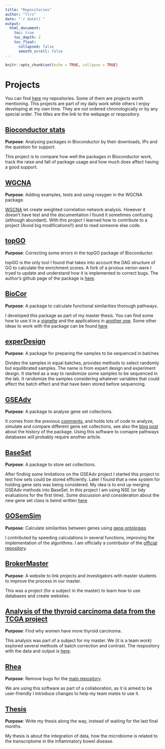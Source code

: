 ```yaml
---
title: "Repositories"
author: "llrs"
date: "`r date()`"
output:
  html_document:
    toc: true
    toc_depth: 2
    toc_float: 
      collapsed: false
      smooth_scroll: false
---
```


<script>
  (function(i,s,o,g,r,a,m){i['GoogleAnalyticsObject']=r;i[r]=i[r]||function(){
  (i[r].q=i[r].q||[]).push(arguments)},i[r].l=1*new Date();a=s.createElement(o),
  m=s.getElementsByTagName(o)[0];a.async=1;a.src=g;m.parentNode.insertBefore(a,m)
  })(window,document,'script','https://www.google-analytics.com/analytics.js','ga');

  ga('create', 'UA-57101844-4', 'auto');
  ga('send', 'pageview');

</script>


```r
knitr::opts_chunk$set(echo = TRUE, collapse = TRUE)
```

# Projects

You can find [here](https://github.com/llrs?tab=repositories) my repositories. Some of them are projects worth mentioning. This projects are part of my daily work while others I enjoy developing at my own time. They are not ordered chronologically or by any special order. The titles are the link to the webpage or respository.

## [Bioconductor stats](https://llrs.github.com/BiocStats/) 

**Purpose**:  Analysing packages in Bioconductor by their downloads, IPs and the question for support.

This project is to compare how well the packages in Bioconductor work, track the raise and fall of package usage and how much does affect having a good support. 
    
## [WGCNA](https://github.com/llrs/WGCNA/) 

**Purpose**: Adding examples, tests and using roxygen in the WGCNA package.  

[WGCNA](https://labs.genetics.ucla.edu/horvath/CoexpressionNetwork/Rpackages/WGCNA/) let create weighted correlation network analysis. However it doesn't have test and the documentation I found it sometimes confusing (although abundant). With this project I learned how to contribute to a project (Avoid big modifications!!) and to read someone else code. 
    
##  [topGO](https://github.com/llrs/topGO) 

**Purpose**: Correcting some errors in the topGO package of Bioconductor.  

topGO is the only tool I found that takes into account the DAG structure of GO to calculate the enrichment scores. A fork of a prvious verion were I tryed to update and understand how it is implemented to correct bugs. The author's github page of the package is [here](https://github.com/adrianalexa/topGO). 
    
##  [BioCor](https://bioconductor.org/packages/BioCor) 

**Purpose**: A package to calculate functional similarities thorough pathways.  

I developed this package as part of my master thesis. You can find some how to use it in a [vignette](http://bioconductor.org/packages/release/bioc/vignettes/BioCor/inst/doc/BioCor.html) and the applications in [another one](http://bioconductor.org/packages/release/bioc/vignettes/BioCor/inst/doc/vignette2.html). Some other ideas to work with the package can be found [here](https://llrs.github.io/comments.html)


## [experDesign](https://github.com/llrs/experDesign)

**Purpose**: A package for preparing the samples to be sequenced in batches

Divides the samples in equal batches, provides methods to select randomly but equilibrated samples. The name is from  expert design and experiment design. 
It started as a way to randomize some samples to be sequenced in the lab.
It randomize the samples considering whatever variables that could affect the 
batch effect and that have been stored before sequencing. 

##  [GSEAdv](https://github.com/llrs/GSEAdv) 

**Purpose**: A package to analyse gene set collections.

It comes from the previous [comments](https://llrs.github.io/comments.html), and holds lots of code to analyze, simulate and compare different gene set collections, see also the [blog post](http://b101nfo.blogspot.com/2018/03/functional-enrichment-methods-and.html) about the history of the package. Using this software to comapre pathways databases will probably require another article.

##  [BaseSet](https://github.com/llrs/BaseSet) 

**Purpose**: A package to store set collections.

After finding some limitations on the GSEAdv project I started this project to test how sets could be stored efficiently. Later I found that a new system for holding gene sets was being considered. My idea is to end up merging GSEAdv methods into BaseSet. In this project I am using NSE (or tidy evaluations for the first time).
Some discussion and consideration about the new gene set class is beind written
[here](https://docs.google.com/document/d/1A3bs1rtbTo42Sgm9hPbLoG1lTGbQ-ITENaLRVyK2Njo/edit#)
    
##  [GOSemSim](https://github.com/llrs/GOSemSim) 

**Purpose**: Calculate similarities between genes using [gene ontologies](http://www.geneontology.org/)

I contributed by speeding calculations in several functions, improving the implementation of the algorithms. I am officially a contributor of the [official repository](https://github.com/GuangchuangYu/GOSemSim).
    
##  [BrokerMaster](https://github.com/llrs/BrokerMaster) 

**Purpose**: A website to link projects and investigators with master students to improve the process in our master.

This was a project (for a subject in the master) to learn how to use databases and create websites.
    
## [Analysis of the thyroid carcinoma data from the TCGA project](https://llrs.github.com/IEO/IEO_report.html) 

**Purpose**: Find why women have more thyroid carcinoma.

This analysis was part of a subject for my master. 
We (it is a team work) explored several methods of batch correction and contrast. 
The respository with the data and output is [here](https://github.com/llrs/IEO).  
    
## [Rhea](https://github.com/llrs/Rhea) 

**Purpose**: Remove bugs for the [main repository](https://github.com/Lagkouvardos/Rhea).  

We are using this software as part of a collaboration, as it is aimed to be user-friendly I introduce  changes to help my team mates to use it. 

## [Thesis](https://llrs.github.com/thesis/) 

**Purpose**: Write my thesis along the way, instead of waiting for the last final months.

My thesis is about the integration of data, how the microbiome is related to the transcriptome in the inflammatory bowel disease.

